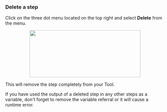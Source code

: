 ### Delete a step

Click on the three dot menu located on the top right and select **Delete** from the menu.
<p align="center">
<img width="350" height="150" align="center" src="/images/build-custom-tools/tool-step/add-delete-condition-loop.png" />
</p>

This will remove the step completely from your Tool. 

<Tip>
If you have used the output of a deleted step in any other steps as a variable, don't forget to remove the variable referral 
or it will cause a runtime error.
</Tip>

